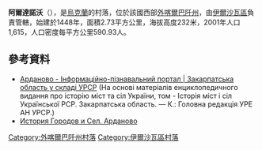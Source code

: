 {{coord|48|19|57|N|22|57|5|E|scale:100000|display=title}}

'''阿爾達諾沃'''（{{lang-uk|Арданово}}），是[[烏克蘭|烏克蘭]]的村落，位於該國西部[[外喀爾巴阡州|外喀爾巴阡州]]，由[[伊爾沙瓦區|伊爾沙瓦區]]負責管轄，始建於1448年，面積2.73平方公里，海拔高度232米，2001年人口1,615，人口密度每平方公里590.93人。

==參考資料==
* [http://imsu-zakarpattja.com/mista-i-sela-zakarpatskoi-oblasti/irshavskyj-rajon/ardanove.html Арданово - Інформаційно-пізнавальний портал | Закарпатська область у складі УРСР] {{Wayback|url=http://imsu-zakarpattja.com/mista-i-sela-zakarpatskoi-oblasti/irshavskyj-rajon/ardanove.html |date=20200407061423 }} (На основі матеріалів енциклопедичного видання про історію міст та сіл України, том - Історія міст і сіл Української РСР. Закарпатська область. — К.: Головна редакція УРЕ АН УРСР.)
* [https://web.archive.org/web/20120110050523/http://www.igsu.org.ua/Zakarpatje/Irszavskij.rajon/Ardanovo.html История Городов и Сел. Арданово]

{{DEFAULTSORT:Арданово}}

[[Category:外喀爾巴阡州村落|Category:外喀爾巴阡州村落]]
[[Category:伊爾沙瓦區村落|Category:伊爾沙瓦區村落]]


{{Zakarpattia-geo-stub}}